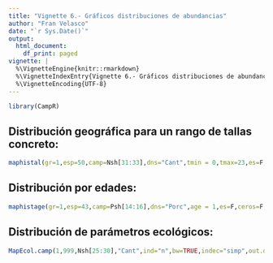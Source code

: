 ```yaml
---
title: "Vignette 6.- Gráficos distribuciones de abundancias"
author: "Fran Velasco"
date: "`r Sys.Date()`"
output:
  html_document:
    df_print: paged
vignette: |
  %\VignetteEngine{knitr::rmarkdown} 
  %\VignetteIndexEntry{Vignette 6.- Gráficos distribuciones de abundancias}
  %\VignetteEncoding{UTF-8}
---
```


```r
library(CampR)
```


 Distribución geográfica para un rango de tallas concreto:
---------------

```r
maphistal(gr=1,esp=50,camp=Nsh[31:33],dns="Cant",tmin = 0,tmax=23,es=F,ceros=F,layout=c(1,3),bw=T)
```


 Distribución por edades:
---------------

```r
maphistage(gr=1,esp=43,camp=Psh[14:16],dns="Porc",age = 1,es=F,ceros=F,layout=c(3,1),bw=T)
```

 Distribución de parámetros ecológicos:
---------------

```r
MapEcol.camp(1,999,Nsh[25:30],"Cant",ind="n",bw=TRUE,indec="simp",out.dat=TRUE,layout=c(2,3))
```
